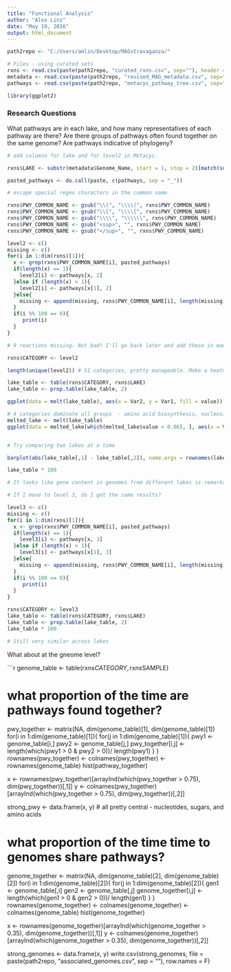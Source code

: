 ```yaml
---
title: "Functional Analysis"
author: "Alex Linz"
date: "May 19, 2016"
output: html_document
---
```


```r
path2repo <- "C:/Users/amlin/Desktop/MAGstravaganza/"

# Files - using curated sets
rxns <- read.csv(paste(path2repo, "curated_rxns.csv", sep=""), header = T, colClasses = c("character"))
metadata <- read.csv(paste(path2repo, "revised_MAG_metadata.csv", sep=""), colClasses = c("character", "numeric", "numeric", "character"))
pathways <- read.csv(paste(path2repo, "metacyc_pathway_tree.csv", sep=""), colClasses = c("character"))

library(ggplot2)
```

### Research Questions

What pathways are in each lake, and how many representatives of each pathway are there?
Are there groups of pathways often found together on the same genome?
Are pathways indicative of phylogeny?

```r
# add columsn for lake and for level2 in Metacyc.

rxns$LAKE <- substr(metadata$Genome_Name, start = 1, stop = 2)[match(substr(rxns$SAMPLE, start = 2, stop = 11), metadata$IMG_Genome_ID)]

pasted_pathways <- do.call(paste, c(pathways, sep = "_"))

# escape special regex characters in the common name

rxns$PWY_COMMON_NAME <- gsub("\\(", "\\\\(", rxns$PWY_COMMON_NAME)
rxns$PWY_COMMON_NAME <- gsub("\\[", "\\\\[", rxns$PWY_COMMON_NAME)
rxns$PWY_COMMON_NAME <- gsub("\\\\", "\\\\\\", rxns$PWY_COMMON_NAME)
rxns$PWY_COMMON_NAME <- gsub("<sup>", "", rxns$PWY_COMMON_NAME)
rxns$PWY_COMMON_NAME <- gsub("</sup>", "", rxns$PWY_COMMON_NAME)

level2 <- c()
missing <- c()
for(i in 1:dim(rxns)[1]){
  x <- grep(rxns$PWY_COMMON_NAME[i], pasted_pathways)
  if(length(x) == 1){
    level2[i] <- pathways[x, 2]
  }else if (length(x) > 1){
    level2[i] <- pathways[x[1], 2]
  }else{
    missing <- append(missing, rxns$PWY_COMMON_NAME[i], length(missing))
  }
  if(i %% 100 == 0){
     print(i)
  }
}

# 9 reactions missing. Not bad! I'll go back later and add these in manually.

rxns$CATEGORY <- level2

length(unique(level2)) # 51 categories, pretty manageable. Make a heatmap of counts by category by lake

lake_table <- table(rxns$CATEGORY, rxns$LAKE)
lake_table <- prop.table(lake_table, 2)

ggplot(data = melt(lake_table), aes(x = Var2, y = Var1, fill = value)) + geom_tile() + scale_fill_gradient2(low = "red", mid = "white", high = "green", midpoint = 0.05)

# 4 categories dominate all groups  - amino acid biosynthesis, nucleoside/tide biosynthesis, cofactors and vitamins synthesis, and fatty acid and lipid biosynthesis. Makes sense, but I'm interested inpathways that are not so central.
melted_lake <- melt(lake_table)
ggplot(data = melted_lake[which(melted_lake$value < 0.06), ], aes(x = Var2, y = Var1, fill = value)) + geom_tile() + scale_fill_gradient2(low = "red", mid = "white", high = "green", midpoint = 0.02)


# Try comparing two lakes at a time

barplot(abs(lake_table[,1] - lake_table[,2]), name.args = rownames(lake_table), main = "ME vs TE", las = 2)

lake_table * 100

# It looks like gene content in genomes from different lakes is remarkably similar at this level. Nothing is more than 3% apart, and most are far less.

# If I move to level 3, do I get the same results?

level3 <- c()
missing <- c()
for(i in 1:dim(rxns)[1]){
  x <- grep(rxns$PWY_COMMON_NAME[i], pasted_pathways)
  if(length(x) == 1){
    level3[i] <- pathways[x, 3]
  }else if (length(x) > 1){
    level3[i] <- pathways[x[1], 3]
  }else{
    missing <- append(missing, rxns$PWY_COMMON_NAME[i], length(missing))
  }
  if(i %% 100 == 0){
     print(i)
  }
}

rxns$CATEGORY <- level3
lake_table <- table(rxns$CATEGORY, rxns$LAKE)
lake_table <- prop.table(lake_table, 2)
lake_table * 100

# Still very similar across lakes
```

What about at the gneome level?

```r

genome_table <- table(rxns$CATEGORY, rxns$SAMPLE)

# what proportion of the time are pathways found together?

pwy_together <- matrix(NA, dim(genome_table)[1], dim(genome_table)[1])
for(i in 1:dim(genome_table)[1]){
  for(j in 1:dim(genome_table)[1]){
    pwy1 <- genome_table[i,]
    pwy2 <- genome_table[j,]
    pwy_together[i,j] <- length(which(pwy1 > 0 & pwy2 > 0))/ length(pwy1)
  }
}
rownames(pwy_together) <- colnames(pwy_together) <- rownames(genome_table)
hist(pathway_together)

x <- rownames(pwy_together)[arrayInd(which(pwy_together > 0.75), dim(pwy_together))[,1]]
y <- colnames(pwy_together)[arrayInd(which(pwy_together > 0.75), dim(pwy_together))[,2]]

strong_pwy <- data.frame(x, y)
# all pretty central - nucleotides, sugars, and amino acids

# what proportion of the time time to genomes share pathways?

genome_together <- matrix(NA, dim(genome_table)[2], dim(genome_table)[2])
for(i in 1:dim(genome_table)[2]){
  for(j in 1:dim(genome_table)[2]){
    gen1 <- genome_table[,i]
    gen2 <- genome_table[,j]
    genome_together[i,j] <- length(which(gen1 > 0 & gen2 > 0))/ length(gen1)
  }
}
rownames(genome_together) <- colnames(genome_together) <- colnames(genome_table)
hist(genome_together)

x <- rownames(genome_together)[arrayInd(which(genome_together > 0.35), dim(genome_together))[,1]]
y <- colnames(genome_together)[arrayInd(which(genome_together > 0.35), dim(genome_together))[,2]]

strong_genomes <- data.frame(x, y)
write.csv(strong_genomes, file = paste(path2repo, "associated_genomes.csv", sep = ""), row.names = F)
